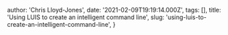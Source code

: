 
  author: 'Chris Lloyd-Jones',
  date: '2021-02-09T19:19:14.000Z',
  tags: [],
  title: 'Using LUIS to create an intelligent command line',
  slug: 'using-luis-to-create-an-intelligent-command-line',
}



